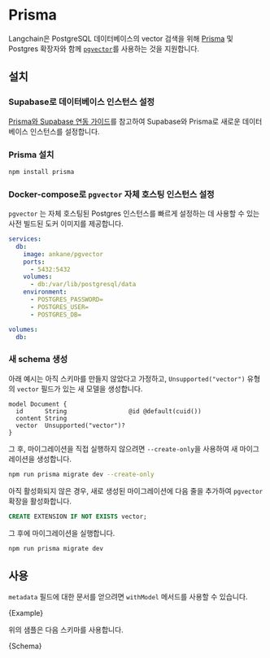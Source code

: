 # Prisma

Langchain은 PostgreSQL 데이터베이스의 vector 검색을 위해 [Prisma](https://www.prisma.io/) 및 Postgres 확장자와 함께 [`pgvector`](https://github.com/pgvector/pgvector)를 사용하는 것을 지원합니다.

## 설치

### Supabase로 데이터베이스 인스턴스 설정

[Prisma와 Supabase 연동 가이드](https://supabase.com/docs/guides/integrations/prisma)를 참고하여 Supabase와 Prisma로 새로운 데이터베이스 인스턴스를 설정합니다.

### Prisma 설치

```bash npm2yarn
npm install prisma
```

### Docker-compose로 `pgvector` 자체 호스팅 인스턴스 설정

`pgvector` 는 자체 호스팅된 Postgres 인스턴스를 빠르게 설정하는 데 사용할 수 있는 사전 빌드된 도커 이미지를 제공합니다.

```yaml
services:
  db:
    image: ankane/pgvector
    ports:
      - 5432:5432
    volumes:
      - db:/var/lib/postgresql/data
    environment:
      - POSTGRES_PASSWORD=
      - POSTGRES_USER=
      - POSTGRES_DB=

volumes:
  db:
```

### 새 schema 생성

아래 예시는 아직 스키마를 만들지 않았다고 가정하고, `Unsupported("vector")` 유형의 `vector` 필드가 있는 새 모델을 생성합니다.

```prisma
model Document {
  id      String                 @id @default(cuid())
  content String
  vector  Unsupported("vector")?
}
```

그 후, 마이그레이션을 직접 실행하지 않으려면 `--create-only`을 사용하여 새 마이그레이션을 생성합니다.

```bash npm2yarn
npm run prisma migrate dev --create-only
```

아직 활성화되지 않은 경우, 새로 생성된 마이그레이션에 다음 줄을 추가하여 `pgvector` 확장을 활성화합니다.

```sql
CREATE EXTENSION IF NOT EXISTS vector;
```

그 후에 마이그레이션을 실행합니다.

```bash npm2yarn
npm run prisma migrate dev
```

## 사용


`metadata` 필드에 대한 문서를 얻으려면 `withModel` 메서드를 사용할 수 있습니다.

<CodeBlock language="typescript">{Example}</CodeBlock>

위의 샘플은 다음 스키마를 사용합니다.

<CodeBlock language="prisma">{Schema}</CodeBlock>
